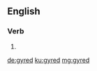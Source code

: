 ==English==

===Verb===
{{head|en|verb form}}

# {{en-past of|gyre}}

[[de:gyred]]
[[ku:gyred]]
[[mg:gyred]]